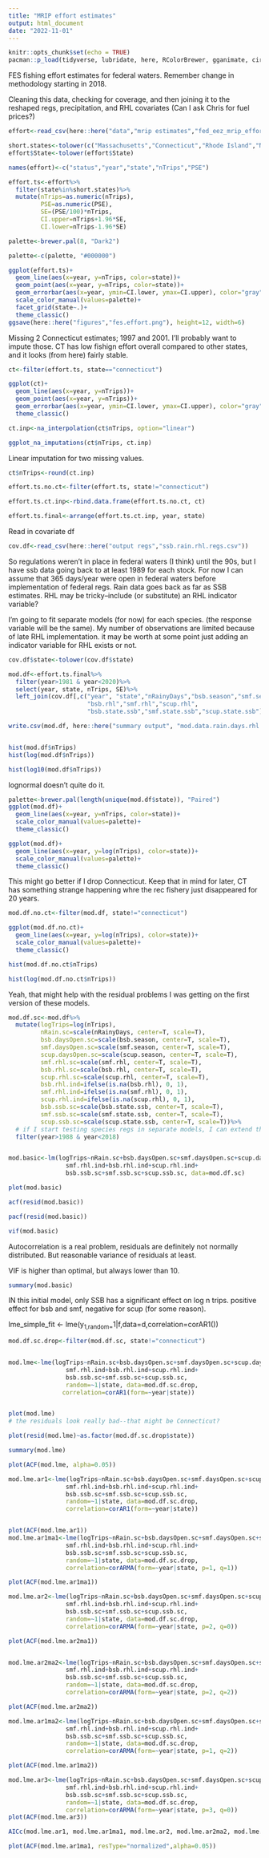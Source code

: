 ```yaml
---
title: "MRIP effort estimates"
output: html_document
date: "2022-11-01"
---
```


```r
knitr::opts_chunk$set(echo = TRUE)
pacman::p_load(tidyverse, lubridate, here, RColorBrewer, gganimate, circlize, imputeTS, lme4, MuMIn, car, DHARMa, TSA, forecast, tscount, nlme)

```

FES fishing effort estimates for federal waters. Remember change in methodology starting in 2018. 

Cleaning this data, checking for coverage, and then joining it to the reshaped regs, precipitation, and RHL covariates (Can I ask Chris for fuel prices?)

```r
effort<-read_csv(here::here("data","mrip estimates","fed_eez_mrip_effort_series_modes_combined.csv"), skip=24)

short.states<-tolower(c("Massachusetts","Connecticut","Rhode Island","New York","New Jersey","Delaware","Maryland","Virginia","North Carolina"))
effort$State<-tolower(effort$State)

names(effort)<-c("status","year","state","nTrips","PSE")

effort.ts<-effort%>%
  filter(state%in%short.states)%>%
  mutate(nTrips=as.numeric(nTrips),
         PSE=as.numeric(PSE),
         SE=(PSE/100)*nTrips,
         CI.upper=nTrips+1.96*SE,
         CI.lower=nTrips-1.96*SE)

palette<-brewer.pal(8, "Dark2")

palette<-c(palette, "#000000")

ggplot(effort.ts)+
  geom_line(aes(x=year, y=nTrips, color=state))+
  geom_point(aes(x=year, y=nTrips, color=state))+
  geom_errorbar(aes(x=year, ymin=CI.lower, ymax=CI.upper), color="gray")+
  scale_color_manual(values=palette)+
  facet_grid(state~.)+
  theme_classic()
ggsave(here::here("figures","fes.effort.png"), height=12, width=6)

```

Missing 2 Connecticut estimates; 1997 and 2001. I'll probably want to impute those. CT has low fishign effort overall compared to other states, and it looks (from here) fairly stable. 

```r
ct<-filter(effort.ts, state=="connecticut")

ggplot(ct)+
  geom_line(aes(x=year, y=nTrips))+
  geom_point(aes(x=year, y=nTrips))+
  geom_errorbar(aes(x=year, ymin=CI.lower, ymax=CI.upper), color="gray")+
  theme_classic()

ct.inp<-na_interpolation(ct$nTrips, option="linear")

ggplot_na_imputations(ct$nTrips, ct.inp)
```

Linear imputation for two missing values. 

```r
ct$nTrips<-round(ct.inp)

effort.ts.no.ct<-filter(effort.ts, state!="connecticut")

effort.ts.ct.inp<-rbind.data.frame(effort.ts.no.ct, ct)

effort.ts.final<-arrange(effort.ts.ct.inp, year, state)
```


Read in covariate df

```r
cov.df<-read_csv(here::here("output regs","ssb.rain.rhl.regs.csv"))
```

So regulations weren't in place in federal waters (I think) until the 90s, but I have ssb data going back to at least 1989 for each stock. For now I can assume that 365 days/year were open in federal waters before implementation of federal regs. Rain data goes back as far as SSB estimates. RHL may be tricky--include (or substitute) an RHL indicator variable? 

I'm going to fit separate models (for now) for each species. (the response variable will be the same). My number of observations are limited because of late RHL implementation. it may be worth at some point just adding an indicator variable for RHL exists or not. 

```r
cov.df$state<-tolower(cov.df$state)

mod.df<-effort.ts.final%>%
  filter(year>1981 & year<2020)%>%
  select(year, state, nTrips, SE)%>%
  left_join(cov.df[,c("year", "state","nRainyDays","bsb.season","smf.season","scup.season",
                      "bsb.rhl","smf.rhl","scup.rhl",
                      "bsb.state.ssb","smf.state.ssb","scup.state.ssb")], by=c("year","state"))

write.csv(mod.df, here::here("summary output", "mod.data.rain.days.rhl.csv"))


hist(mod.df$nTrips)
hist(log(mod.df$nTrips))

hist(log10(mod.df$nTrips))
```
lognormal doesn't quite do it. 

```r
palette<-brewer.pal(length(unique(mod.df$state)), "Paired")
ggplot(mod.df)+
  geom_line(aes(x=year, y=nTrips, color=state))+
  scale_color_manual(values=palette)+
  theme_classic()
```
```r
ggplot(mod.df)+
  geom_line(aes(x=year, y=log(nTrips), color=state))+
  scale_color_manual(values=palette)+
  theme_classic()

```
This might go better if I drop Connecticut. Keep that in mind for later, CT has something strange happening whre the rec fishery just disappeared for 20 years. 

```r
mod.df.no.ct<-filter(mod.df, state!="connecticut")

ggplot(mod.df.no.ct)+
  geom_line(aes(x=year, y=log(nTrips), color=state))+
  scale_color_manual(values=palette)+
  theme_classic()

hist(mod.df.no.ct$nTrips)

hist(log(mod.df.no.ct$nTrips))

```
Yeah, that might help with the residual problems I was getting on the first version of these models. 


```r

mod.df.sc<-mod.df%>%
  mutate(logTrips=log(nTrips),
         nRain.sc=scale(nRainyDays, center=T, scale=T),
         bsb.daysOpen.sc=scale(bsb.season, center=T, scale=T),
         smf.daysOpen.sc=scale(smf.season, center=T, scale=T),
         scup.daysOpen.sc=scale(scup.season, center=T, scale=T),
         smf.rhl.sc=scale(smf.rhl, center=T, scale=T),
         bsb.rhl.sc=scale(bsb.rhl, center=T, scale=T),
         scup.rhl.sc=scale(scup.rhl, center=T, scale=T),
         bsb.rhl.ind=ifelse(is.na(bsb.rhl), 0, 1),
         smf.rhl.ind=ifelse(is.na(smf.rhl), 0, 1),
         scup.rhl.ind=ifelse(is.na(scup.rhl), 0, 1),
         bsb.ssb.sc=scale(bsb.state.ssb, center=T, scale=T),
         smf.ssb.sc=scale(smf.state.ssb, center=T, scale=T),
         scup.ssb.sc=scale(scup.state.ssb, center=T, scale=T))%>%
  # if I start testing species regs in separate models, I can extend the time series further. This time series is limited by black sea bass and summer flounder ssb availability
  filter(year>1988 & year<2018)


mod.basic<-lm(logTrips~nRain.sc+bsb.daysOpen.sc+smf.daysOpen.sc+scup.daysOpen.sc+
                smf.rhl.ind+bsb.rhl.ind+scup.rhl.ind+
                bsb.ssb.sc+smf.ssb.sc+scup.ssb.sc, data=mod.df.sc)

plot(mod.basic)

acf(resid(mod.basic))

pacf(resid(mod.basic))

vif(mod.basic)
```

Autocorrelation is a real problem, residuals are definitely not normally distributed. But reasonable variance of residuals at least. 

VIF is higher than optimal, but always lower than 10. 
```r
summary(mod.basic)
```
IN this initial model, only SSB has a significant effect on log n trips. positive effect for bsb and smf, negative for scup (for some reason). 

lme_simple_fit <- lme(y~1,random=~1|f,data=d,correlation=corAR1())

```r
mod.df.sc.drop<-filter(mod.df.sc, state!="connecticut")


mod.lme<-lme(logTrips~nRain.sc+bsb.daysOpen.sc+smf.daysOpen.sc+scup.daysOpen.sc+
                smf.rhl.ind+bsb.rhl.ind+scup.rhl.ind+
                bsb.ssb.sc+smf.ssb.sc+scup.ssb.sc,
                random=~1|state, data=mod.df.sc.drop,
               correlation=corAR1(form=~year|state))


plot(mod.lme)
# the residuals look really bad--that might be Connecticut?

plot(resid(mod.lme)~as.factor(mod.df.sc.drop$state))

summary(mod.lme)
```
```r
plot(ACF(mod.lme, alpha=0.05))
```
```r

mod.lme.ar1<-lme(logTrips~nRain.sc+bsb.daysOpen.sc+smf.daysOpen.sc+scup.daysOpen.sc+
                smf.rhl.ind+bsb.rhl.ind+scup.rhl.ind+
                bsb.ssb.sc+smf.ssb.sc+scup.ssb.sc,
                random=~1|state, data=mod.df.sc.drop,
                correlation=corAR1(form=~year|state))


plot(ACF(mod.lme.ar1))
mod.lme.ar1ma1<-lme(logTrips~nRain.sc+bsb.daysOpen.sc+smf.daysOpen.sc+scup.daysOpen.sc+
                smf.rhl.ind+bsb.rhl.ind+scup.rhl.ind+
                bsb.ssb.sc+smf.ssb.sc+scup.ssb.sc,
                random=~1|state, data=mod.df.sc.drop,
                correlation=corARMA(form=~year|state, p=1, q=1))

plot(ACF(mod.lme.ar1ma1))

mod.lme.ar2<-lme(logTrips~nRain.sc+bsb.daysOpen.sc+smf.daysOpen.sc+scup.daysOpen.sc+
                smf.rhl.ind+bsb.rhl.ind+scup.rhl.ind+
                bsb.ssb.sc+smf.ssb.sc+scup.ssb.sc,
                random=~1|state, data=mod.df.sc.drop,
                correlation=corARMA(form=~year|state, p=2, q=0))

plot(ACF(mod.lme.ar2ma1))


mod.lme.ar2ma2<-lme(logTrips~nRain.sc+bsb.daysOpen.sc+smf.daysOpen.sc+scup.daysOpen.sc+
                smf.rhl.ind+bsb.rhl.ind+scup.rhl.ind+
                bsb.ssb.sc+smf.ssb.sc+scup.ssb.sc,
                random=~1|state, data=mod.df.sc.drop,
                correlation=corARMA(form=~year|state, p=2, q=2))

plot(ACF(mod.lme.ar2ma2))

mod.lme.ar1ma2<-lme(logTrips~nRain.sc+bsb.daysOpen.sc+smf.daysOpen.sc+scup.daysOpen.sc+
                smf.rhl.ind+bsb.rhl.ind+scup.rhl.ind+
                bsb.ssb.sc+smf.ssb.sc+scup.ssb.sc,
                random=~1|state, data=mod.df.sc.drop,
                correlation=corARMA(form=~year|state, p=1, q=2))

plot(ACF(mod.lme.ar1ma2))

mod.lme.ar3<-lme(logTrips~nRain.sc+bsb.daysOpen.sc+smf.daysOpen.sc+scup.daysOpen.sc+
                smf.rhl.ind+bsb.rhl.ind+scup.rhl.ind+
                bsb.ssb.sc+smf.ssb.sc+scup.ssb.sc,
                random=~1|state, data=mod.df.sc.drop,
                correlation=corARMA(form=~year|state, p=3, q=0))
plot(ACF(mod.lme.ar3))

AICc(mod.lme.ar1, mod.lme.ar1ma1, mod.lme.ar2, mod.lme.ar2ma2, mod.lme.ar1ma2, mod.lme.ar3)
```

```r
plot(ACF(mod.lme.ar1ma1, resType="normalized",alpha=0.05))
```

